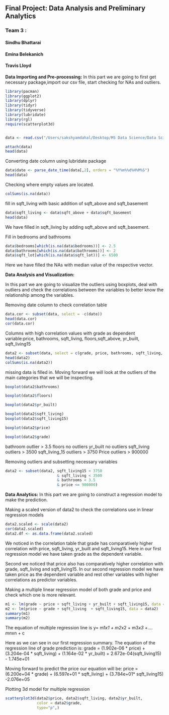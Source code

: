 ##  Final Project: Data Analysis and Preliminary Analytics
### Team 3 :
#### Sindhu Bhattarai
#### Emina Belekanich
#### Travis Lloyd

**Data Importing and Pre-processing:**
In this part we are going to first get necessary package,import our csv file, start checking for NAs and outliers.

                                    
```r
library(pacman)
library(ggplot2)
library(dplyr)
library(tidyr)
library(tidyverse)
library(lubridate)
library(rgl)
require(scatterplot3d)


data <- read.csv("/Users/sakshyamdahal/Desktop/MS Data Science/Data Science Programming/Week7 Project/Dataset 2 (House Sales)/house_sales.csv")

attach(data)
head(data)
```


Converting date column using lubridate package

```r
data$date <- parse_date_time(data[,2], orders = "%Y%m%%d%H%M%S")
head(data)
```

Checking where empty values are located.

```r
colSums(is.na(data))
```

fill in sqft_living with basic addition of sqft_above and sqft_basement

```r
data$sqft_living <- data$sqft_above + data$sqft_basement
head(data)
```
We have filled in sqft_living  by adding sqft_above and sqft_basement.

Fill in bedrooms and bathrooms
```r
data$bedrooms[which(is.na(data$bedrooms))] <- 2.5
data$bathrooms[which(is.na(data$bathrooms))] <- 2
data$sqft_lot[which(is.na(data$sqft_lot))] <- 6500
```
Here we have filled the NAs with median value of the respective vector.

**Data Analysis and Visualization:**

In this part we are going to visualize the outliers using  boxplots, deal with outliers and check the correlations between the variables to better know the relationship among the variables. 


Removing date column to check correlation table

```r
data.cor <- subset(data, select = -c(date))
head(data.cor)
cor(data.cor)
```

Columns with high correlation values with grade as dependent variable:price, bathrooms, sqft_living, floors,sqft_above, yr_built, sqft_living15

```r
data2 <- subset(data, select = c(grade, price, bathrooms, sqft_living, floors, yr_built, sqft_living15))
head(data2)
colSums(is.na(data2))
```

missing data is filled in.
Moving forward we will look at the outliers of the main categories that we will be inspecting.

```r
boxplot(data2$bathrooms)

boxplot(data2$floors)

boxplot(data2$yr_built)

boxplot(data2$sqft_living)
boxplot(data2$sqft_living15)

boxplot(data2$price)

boxplot(data2$grade)
```

bathroom outlier > 3.5
floors no outliers
yr_built no outliers
sqft_living outliers > 3500
sqft_living_15 outliers > 3750
Price outliers > 900000

Removing outliers and  subsetting necessary variables

```r
data2 <- subset(data2, sqft_living15 < 3750
                       & sqft_living < 3500 
                       & bathrooms < 3.5 
                       & price <= 900000)
```

**Data Analytics:**
In this part we are going to construct a regression model to make the prediction. 


Making a scaled version of data2 to check the correlations use in linear regression models                 
```r
data2.scaled <- scale(data2)
cor(data2.scaled)
data2.df <- as.data.frame(data2.scaled)
```
 We noticed  in the correlation table that grade has comparatively higher correlation with price, sqft_living, yr_built and sqft_living15. Here in our first regression model we have taken grade as the dependent variable. 
 
 Second we noticed that price also has  comparatively higher correlation with grade, sqft_living and sqft_living15. In our second regression model we have taken price as the dependent variable and rest other variables with higher correlations as predictor variables. 

Making a multiple linear regression model of both grade and price and check which one is more relevant. 

```r
m1 <- lm(grade ~ price + sqft_living + yr_built + sqft_living15, data = data2)
m2 <- lm(price ~ grade + sqft_living  + sqft_living15, data = data2)
summary(m1)
summary(m2)
```

The equation of multiple regression line is y= m1*x1 + m2*x2 + m3*x3 +.... mn*xn + c

Here as we can see in our first regression summary. The equation of the regression line of grade prediction is: 
grade = (1.902e-06 * price) +  (3.204e-04 * sqft_living) + (1.164e-02 * yr_built) + 2.672e-04(sqft_living15) - 1.745e+01

Moving forward to predict the price our equation will be:
price = (6.200e+04 * grade) + (6.597e+01 * sqft_living) + (3.784e+01* sqft_living15) -2.076e+05

Plotting 3d model for multiple regression

```r

scatterplot3d(data2$price, data2$sqft_living, data2$yr_built, 
              color = data2$grade,
              type="p",)
```

















                                    

